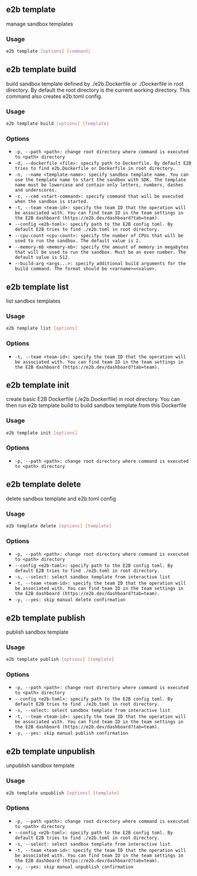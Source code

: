 ## e2b template


manage sandbox templates

### Usage

```bash
e2b template [options] [command]
```
## e2b template build


build sandbox template defined by ./e2b.Dockerfile or ./Dockerfile in root directory. By default the root directory is the current working directory. This command also creates e2b.toml config.

### Usage

```bash
e2b template build [options] [template]
```

### Options


 - `-p, --path <path>: change root directory where command is executed to <path> directory `
 - `-d, --dockerfile <file>: specify path to Dockerfile. By default E2B tries to find e2b.Dockerfile or Dockerfile in root directory. `
 - `-n, --name <template-name>: specify sandbox template name. You can use the template name to start the sandbox with SDK. The template name must be lowercase and contain only letters, numbers, dashes and underscores. `
 - `-c, --cmd <start-command>: specify command that will be executed when the sandbox is started. `
 - `-t, --team <team-id>: specify the team ID that the operation will be associated with. You can find team ID in the team settings in the E2B dashboard (https://e2b.dev/dashboard?tab=team). `
 - `--config <e2b-toml>: specify path to the E2B config toml. By default E2B tries to find ./e2b.toml in root directory. `
 - `--cpu-count <cpu-count>: specify the number of CPUs that will be used to run the sandbox. The default value is 2. `
 - `--memory-mb <memory-mb>: specify the amount of memory in megabytes that will be used to run the sandbox. Must be an even number. The default value is 512. `
 - `--build-arg <args...>: specify additional build arguments for the build command. The format should be <varname>=<value>. `


## e2b template list


list sandbox templates

### Usage

```bash
e2b template list [options]
```

### Options


 - `-t, --team <team-id>: specify the team ID that the operation will be associated with. You can find team ID in the team settings in the E2B dashboard (https://e2b.dev/dashboard?tab=team). `


## e2b template init


create basic E2B Dockerfile (./e2b.Dockerfile) in root directory. You can then run e2b template build to build sandbox template from this Dockerfile

### Usage

```bash
e2b template init [options]
```

### Options


 - `-p, --path <path>: change root directory where command is executed to <path> directory `


## e2b template delete


delete sandbox template and e2b.toml config

### Usage

```bash
e2b template delete [options] [template]
```

### Options


 - `-p, --path <path>: change root directory where command is executed to <path> directory `
 - `--config <e2b-toml>: specify path to the E2B config toml. By default E2B tries to find ./e2b.toml in root directory. `
 - `-s, --select: select sandbox template from interactive list `
 - `-t, --team <team-id>: specify the team ID that the operation will be associated with. You can find team ID in the team settings in the E2B dashboard (https://e2b.dev/dashboard?tab=team). `
 - `-y, --yes: skip manual delete confirmation `


## e2b template publish


publish sandbox template

### Usage

```bash
e2b template publish [options] [template]
```

### Options


 - `-p, --path <path>: change root directory where command is executed to <path> directory `
 - `--config <e2b-toml>: specify path to the E2B config toml. By default E2B tries to find ./e2b.toml in root directory. `
 - `-s, --select: select sandbox template from interactive list `
 - `-t, --team <team-id>: specify the team ID that the operation will be associated with. You can find team ID in the team settings in the E2B dashboard (https://e2b.dev/dashboard?tab=team). `
 - `-y, --yes: skip manual publish confirmation `


## e2b template unpublish


unpublish sandbox template

### Usage

```bash
e2b template unpublish [options] [template]
```

### Options


 - `-p, --path <path>: change root directory where command is executed to <path> directory `
 - `--config <e2b-toml>: specify path to the E2B config toml. By default E2B tries to find ./e2b.toml in root directory. `
 - `-s, --select: select sandbox template from interactive list `
 - `-t, --team <team-id>: specify the team ID that the operation will be associated with. You can find team ID in the team settings in the E2B dashboard (https://e2b.dev/dashboard?tab=team). `
 - `-y, --yes: skip manual unpublish confirmation `



